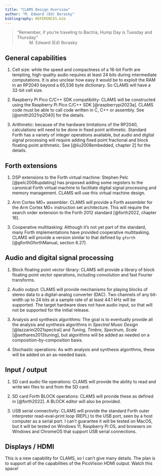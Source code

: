 ```yaml
---
title: "CLAMS Design Overview"
author: "M. Edward (Ed) Borasky"
bibliography: REFERENCES.bib
---
```


> "Remember, if you're traveling to Bactria, Hump Day is Tuesday and Thursday"
~ M. Edward (Ed) Borasky

## General capabilities

1. Cell size: while the speed and compactness of a 16-bit Forth are tempting,
high-quality audio requires at least 24 bits during intermediate computations.
It is also unclear how easy it would be to exploit the RAM in an RP2040 beyond
a 65,536 byte dictionary. So CLAMS will have a 32-bit cell size.

2. Raspberry Pi Pico C/C++ SDK compatibility: CLAMS will be constructed using
the Raspberry Pi Pico C/C++ SDK [@raspberrypi2023a]. CLAMS code must be able
to call code written in C, C++ or assembly. See [@smith2021rp2040] for the
details.

3. Arithmetic: because of the hardware limitations of the RP2040, calculations
will need to be done in fixed point arithmetic. Standard Forth has a variety of
integer operations available, but audio and digital signal processing will require
adding fixed point fractional and block floating point arithmetic. See
[@liu2008embedded, chapter 2] for the details.

## Forth extensions

1. DSP extensions to the Forth virtual machine: Stephen Pelc [@pelc2008updating]
has proposed adding some registers to the canonical Forth virtual machine to
facilitate digital signal processing and memory management. CLAMS will use this
virtual machine design.

2. Arm Cortex M0+ assembler: CLAMS will provide a Forth assembler for the Arm
Cortex M0+ instruction set architecture. This will require the search order
extension to the Forth 2012 standard [@forth2022, chapter 16].

3. Cooperative multitasking: Although it's not yet part of the standard, many
Forth implementations have provided cooperative multitasking. CLAMS will provide
a version similar to that defined by `gforth` [@gforthGforthManual, section 6.27].

## Audio and digital signal processing

1. Block floating point vector library: CLAMS will provide a library of block
floating point vector operations, including convolution and fast Fourier
transforms.

2. Audio output: CLAMS will provide mechanisms for playing blocks of stereo
data to a digital-analog converter (DAC). Two channels of any bit-width up to
24 bits at a sample rate of at least 44.1 kHz will be supported. The target
hardware does not have audio input, so that will not be supported for the
initial release.

3. Analysis and synthesis algorithms: The goal is to eventually provide all the
analysis and synthesis algorithms in _Spectral Music Design_
[@lazzarini2021spectral] and _Tuning, Timbre, Spectrum, Scale_
[@sethares2013tuning], but algorithms will be added as needed on a
composition-by-composition basis.

4. Stochastic operations: As with analysis and synthesis algorithms, these will
be added on an as-needed basis.

## Input / output
1. SD card audio file operations: CLAMS will provide the ability to read and write
`WAV` files to and from the SD card.

2. SD card Forth BLOCK operations: CLAMS will provide these as defined in
[@forth2022]. A BLOCK editor will also be provided.

3. USB serial connectivity: CLAMS will provide the standard Forth outer
interpreter read-eval-print loop (REPL) to the USB port, seen by a host computer
as a serial port. I can't guarantee it will be tested on MacOS, but it will be
tested on Windows 11, Raspberry Pi OS, and browsers on Windows and ChromeOS that
support USB serial connections.

## Displays / HDMI

This is a new capability for CLAMS, so I can't give many details. The plan is to
support all of the capabilities of the PicoVision HDMI output. Watch this space!
